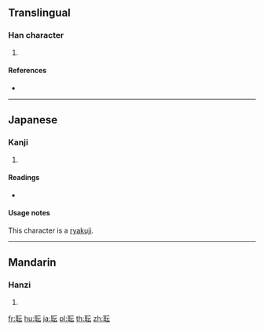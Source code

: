 {{character info/new}}
==Translingual==

===Han character===
{{Han char|rn=128|rad=耳|as=04|sn=10|four=|canj=SJMMI|ids=⿰耳云}}

# {{defn|Han|sort=耳04}}

====References====
* {{Han ref|kx=0966.050|dkj=29018|dj=1414.080|hdz=42784.130|uh=803A|ud=32826}}

----

==Japanese==

===Kanji===
{{ja-kanji|grade=|rs=耳04}}

# {{alternative form of|職|lang=ja}}

====Readings====
* {{ja-readings|on=[[うん]] (un), [[よう]] (yō)|kun=[[みみなり]] (miminari)|nanori=}}

====Usage notes====
This character is a [[略字|ryakuji]].

----

==Mandarin==

===Hanzi===
{{cmn-hanzi|pin=[[yún]] ([[yun2]])|wg=yün<sup>2</sup>}}

# {{defn|lang=cmn|sort=耳04}}

[[fr:耺]]
[[hu:耺]]
[[ja:耺]]
[[pl:耺]]
[[th:耺]]
[[zh:耺]]